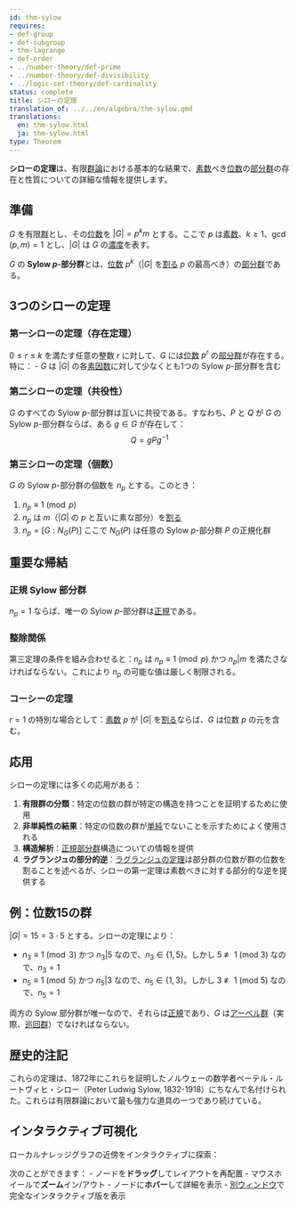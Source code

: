 ```yaml
---
id: thm-sylow
requires:
- def-group
- def-subgroup
- thm-lagrange
- def-order
- ../number-theory/def-prime
- ../number-theory/def-divisibility
- ../logic-set-theory/def-cardinality
status: complete
title: シローの定理
translation_of: ../../en/algebra/thm-sylow.qmd
translations:
  en: thm-sylow.html
  ja: thm-sylow.html
type: Theorem
---
```


**シローの定理**は、有限[群論](def-group.qmd)における基本的な結果で、[素数](../number-theory/def-prime.qmd)べき[位数](def-order.qmd)の[部分群](def-subgroup.qmd)の存在と性質についての詳細な情報を提供します。

## 準備

$G$ を有限[群](def-group.qmd)とし、その[位数](def-order.qmd)を $|G| = p^k m$ とする。ここで $p$ は[素数](../number-theory/def-prime.qmd)、$k \geq 1$、$\gcd(p, m) = 1$ とし、$|G|$ は $G$ の[濃度](../logic-set-theory/def-cardinality.qmd)を表す。

$G$ の **Sylow $p$-部分群**とは、[位数](def-order.qmd) $p^k$（$|G|$ を[割る](../number-theory/def-divisibility.qmd) $p$ の最高べき）の[部分群](def-subgroup.qmd)である。

## 3つのシローの定理

### 第一シローの定理（存在定理）

$0 \leq r \leq k$ を満たす任意の整数 $r$ に対して、$G$ には[位数](def-order.qmd) $p^r$ の[部分群](def-subgroup.qmd)が存在する。特に：
- $G$ は $|G|$ の各[素因数](../number-theory/def-prime.qmd)に対して少なくとも1つの Sylow $p$-部分群を含む

### 第二シローの定理（共役性）

$G$ のすべての Sylow $p$-部分群は互いに共役である。すなわち、$P$ と $Q$ が $G$ の Sylow $p$-部分群ならば、ある $g \in G$ が存在して：
$$Q = gPg^{-1}$$

### 第三シローの定理（個数）

$G$ の Sylow $p$-部分群の個数を $n_p$ とする。このとき：

1. $n_p \equiv 1 \pmod{p}$
2. $n_p$ は $m$（$|G|$ の $p$ と互いに素な部分）を[割る](../number-theory/def-divisibility.qmd)
3. $n_p = [G : N_G(P)]$ ここで $N_G(P)$ は任意の Sylow $p$-部分群 $P$ の正規化群

## 重要な帰結

### 正規 Sylow 部分群

$n_p = 1$ ならば、唯一の Sylow $p$-部分群は[正規](def-normal-subgroup.qmd)である。

### 整除関係

第三定理の条件を組み合わせると：$n_p$ は $n_p \equiv 1 \pmod{p}$ かつ $n_p | m$ を満たさなければならない。これにより $n_p$ の可能な値は厳しく制限される。

### コーシーの定理

$r = 1$ の特別な場合として：[素数](../number-theory/def-prime.qmd) $p$ が $|G|$ を[割る](../number-theory/def-divisibility.qmd)ならば、$G$ は位数 $p$ の元を含む。

## 応用

シローの定理には多くの応用がある：

1. **有限群の分類**：特定の位数の群が特定の構造を持つことを証明するために使用
2. **非単純性の結果**：特定の位数の群が[単純](def-simple-group.qmd)でないことを示すためによく使用される
3. **構造解析**：[正規部分群](def-normal-subgroup.qmd)構造についての情報を提供
4. **ラグランジュの部分的逆**：[ラグランジュの定理](thm-lagrange.qmd)は部分群の位数が群の位数を割ることを述べるが、シローの第一定理は素数べきに対する部分的な逆を提供する

## 例：位数15の群

$|G| = 15 = 3 \cdot 5$ とする。シローの定理により：

- $n_3 \equiv 1 \pmod{3}$ かつ $n_3 | 5$ なので、$n_3 \in \{1, 5\}$。しかし 5 ≢ 1 (mod 3) なので、$n_3 = 1$
- $n_5 \equiv 1 \pmod{5}$ かつ $n_5 | 3$ なので、$n_5 \in \{1, 3\}$。しかし 3 ≢ 1 (mod 5) なので、$n_5 = 1$

両方の Sylow 部分群が唯一なので、それらは[正規](def-normal-subgroup.qmd)であり、$G$ は[アーベル群](def-abelian-group.qmd)（実際、[巡回群](def-cyclic-group.qmd)）でなければならない。

## 歴史的注記

これらの定理は、1872年にこれらを証明したノルウェーの数学者ペーテル・ルートヴィヒ・シロー（Peter Ludwig Sylow, 1832-1918）にちなんで名付けられた。これらは有限群論において最も強力な道具の一つであり続けている。

## インタラクティブ可視化

ローカルナレッジグラフの近傍をインタラクティブに探索：

::: {.graph-viz data-id="thm-sylow" data-width="700" data-height="500"}
:::

次のことができます：
- ノードを**ドラッグ**してレイアウトを再配置
- マウスホイールで**ズーム**イン/アウト
- ノードに**ホバー**して詳細を表示
- [別ウィンドウ](../../output/interactive/ja/thm-sylow.html){target="_blank"}で完全なインタラクティブ版を表示
